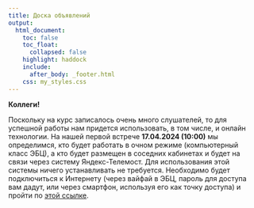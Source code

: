 ```yaml
---
title: Доска объявлений
output:
  html_document:
    toc: false
    toc_float:
      collapsed: false
    highlight: haddock
    include:
      after_body: _footer.html
    css: my_styles.css
---
```


**Коллеги!**

Поскольку на курс записалось очень много слушателей, то для успешной работы нам придется использовать, в том числе, и онлайн технологии. На нашей первой встрече **17.04.2024 (10:00)** мы определимся, кто будет работать в очном режиме (компьютерный класс ЭБЦ), а кто будет размещен в соседних кабинетах и будет на связи через систему Яндекс-Телемост. Для использования этой системы ничего устанавливать не требуется. Необходимо будет подключиться к Интернету (через вайфай в ЭБЦ, пароль для доступа вам дадут, или через смартфон, используя его как точку доступа) и пройти по [этой ссылке](https://telemost.yandex.ru/j/62606309069166). 